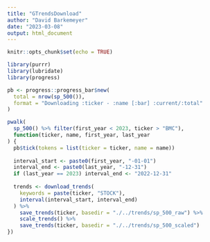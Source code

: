 ```yaml
---
title: "GTrendsDownload"
author: "David Barkemeyer"
date: "2023-03-08"
output: html_document
---
```


```r
knitr::opts_chunk$set(echo = TRUE)
```

```r
library(purrr)
library(lubridate)
library(progress)

pb <- progress::progress_bar$new(
  total = nrow(sp_500()),
  format = "Downloading :ticker - :name [:bar] :current/:total"
)

pwalk(
  sp_500() %>% filter(first_year < 2023, ticker > "BMC"), 
  function(ticker, name, first_year, last_year
) {
  pb$tick(tokens = list(ticker = ticker, name = name))
  
  interval_start <- paste0(first_year, "-01-01")
  interval_end <- paste0(last_year, "-12-31")
  if (last_year == 2023) interval_end <- "2022-12-31"
  
  trends <- download_trends(
    keywords = paste(ticker, "STOCK"), 
    interval(interval_start, interval_end)
  ) %>%
    save_trends(ticker, basedir = "./../trends/sp_500_raw") %>%
    scale_trends() %>%
    save_trends(ticker, basedir = "./../trends/sp_500_scaled")
})
```
